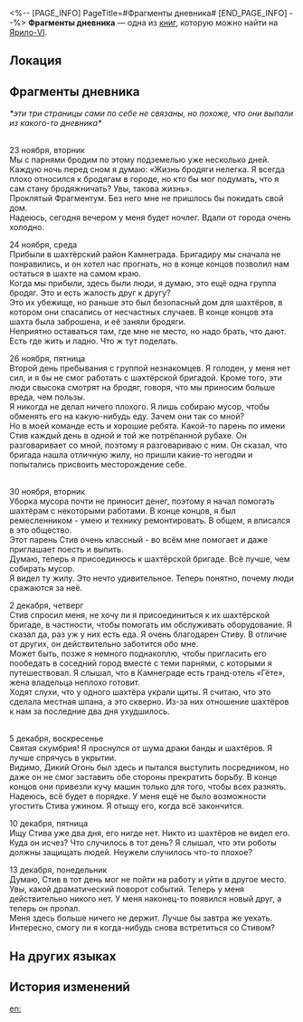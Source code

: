 <%-- [PAGE_INFO]
PageTitle=#Фрагменты дневника#
[END_PAGE_INFO] --%>
{{Дополнить}}
{{Книга Инфобокс
|id           = 090
|partIds      = 190215
|Название     = 
|Изображение  = Предмет Записи.png
|Мир          = Ярило-VI
|Томов        = 1
|Автор        = <!--нужно добавить-->
|Описание     = Фрагменты дневника, найденные в подземном убежище, в которых описывается, как некоторые события изменили жизнь простых людей.
|Том1         = {{tx}}
|Источник1    = {{tx|Отсутствует источник}}
|Персонажи    = 
|Фракции      = 
}}
'''Фрагменты дневника''' — одна из [[Книги|книг]], которую можно найти на [[Ярило-VI]].

==Локация==
{{Отметка карты|<!--название карты-->|<!--id отметки-->}}

==Фрагменты дневника==
''*эти три страницы сами по себе не связаны, но похоже, что они выпали из какого-то дневника*''

{{Размер|+2|Страница 1}}<br />
23 ноября, вторник<br />
Мы с парнями бродим по этому подземелью уже несколько дней.<br />
Каждую ночь перед сном я думаю: «Жизнь бродяги нелегка. Я всегда плохо относился к бродягам в городе, но кто бы мог подумать, что я сам стану бродяжничать? Увы, такова жизнь».<br />
Проклятый Фрагментум. Без него мне не пришлось бы покидать свой дом.<br />
Надеюсь, сегодня вечером у меня будет ночлег. Вдали от города очень холодно.

24 ноября, среда<br />
Прибыли в шахтёрский район Камнеграда. Бригадиру мы сначала не понравились, и он хотел нас прогнать, но в конце концов позволил нам остаться в шахте на самом краю.<br />
Когда мы прибыли, здесь были люди, я думаю, это ещё одна группа бродяг. Это и есть жалость друг к другу?<br />
Это их убежище, но раньше это был безопасный дом для шахтёров, в котором они спасались от несчастных случаев. В конце концов эта шахта была заброшена, и её заняли бродяги.<br />
Неприятно оставаться там, где мне не место, но надо брать, что дают. Есть где жить и ладно. Что ж тут поделать.

26 ноября, пятница<br />
Второй день пребывания с группой незнакомцев. Я голоден, у меня нет сил, и я бы не смог работать с шахтёрской бригадой. Кроме того, эти люди свысока смотрят на бродяг, говоря, что мы приносим больше вреда, чем пользы.<br />
Я никогда не делал ничего плохого. Я лишь собираю мусор, чтобы обменять его на какую-нибудь еду. Зачем они так со мной?<br />
Но в моей команде есть и хорошие ребята. Какой-то парень по имени Стив каждый день в одной и той же потрёпанной рубахе. Он разговаривает со мной, поэтому я разговариваю с ним. Он сказал, что бригада нашла отличную жилу, но пришли какие-то негодяи и попытались присвоить месторождение себе.

{{Размер|+2|Страница 2}}<br />
30 ноября, вторник<br />
Уборка мусора почти не приносит денег, поэтому я начал помогать шахтёрам с некоторыми работами. В конце концов, я был ремесленником - умею и технику ремонтировать. В общем, я вписался в это общество.<br />
Этот парень Стив очень классный - во всём мне помогает и даже приглашает поесть и выпить.<br />
Думаю, теперь я присоединюсь к шахтёрской бригаде. Всё лучше, чем собирать мусор.<br />
Я видел ту жилу. Это нечто удивительное. Теперь понятно, почему люди сражаются за неё.

2 декабря, четверг<br />
Стив спросил меня, не хочу ли я присоединиться к их шахтёрской бригаде, в частности, чтобы помогать им обслуживать оборудование. Я сказал да, раз уж у них есть еда. Я очень благодарен Стиву. В отличие от других, он действительно заботится обо мне.<br />
Может быть, позже я немного поднакоплю, чтобы пригласить его пообедать в соседний город вместе с теми парнями, с которыми я путешествовал. Я слышал, что в Камнеграде есть гранд-отель «Гёте», жена владельца неплохо готовит.<br />
Ходят слухи, что у одного шахтёра украли щиты. Я считаю, что это сделала местная шпана, а это скверно. Из-за них отношение шахтёров к нам за последние два дня ухудшилось.

{{Размер|+2|Страница 3}}<br />
5 декабря, воскресенье<br />
Святая скумбрия! Я проснулся от шума драки банды и шахтёров. Я лучше спрячусь в укрытии.<br />
Видимо, Дикий Огонь был здесь и пытался выступить посредником, но даже он не смог заставить обе стороны прекратить борьбу. В конце концов они привезли кучу машин только для того, чтобы всех разнять.<br />
Надеюсь, всё будет в порядке. У меня ещё не было возможности угостить Стива ужином. Я отыщу его, когда всё закончится.

10 декабря, пятница<br />
Ищу Стива уже два дня, его нигде нет. Никто из шахтёров не видел его.<br />
Куда он исчез? Что случилось в тот день? Я слышал, что эти роботы должны защищать людей. Неужели случилось что-то плохое?

13 декабря, понедельник<br />
Думаю, Стив в тот день мог не пойти на работу и уйти в другое место.<br />
Увы, какой драматический поворот событий. Теперь у меня действительно никого нет. У меня наконец-то появился новый друг, а теперь он пропал.<br />
Меня здесь больше ничего не держит. Лучше бы завтра же уехать.<br />
Интересно, смогу ли я когда-нибудь снова встретиться со Стивом?

==На других языках==
{{На других языках
|en   = Fragmented Diary
|zhs  = 支离破碎的日记
|zht  = 支離破碎的日記
|ja   = バラバラの日記
|ko   = 찢어진 일기
|es   = Diario roto
|fr   = Journal fragmenté
|ru   = Фрагменты дневника
|th   = เศษหน้าไดอารี่ที่กระจัดกระจาย
|vi   = Nhật Ký Vụn Vặt
|de   = Bruchstückhaftes Tagebuch
|id   = Diari yang Berkeping-keping
|pt   = Partes de Diário
}}

==История изменений==
{{История изменений|3.5}}

[[en:]]